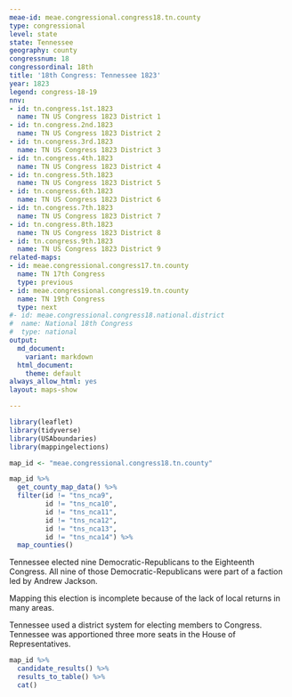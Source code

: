 ```yaml
---
meae-id: meae.congressional.congress18.tn.county
type: congressional
level: state
state: Tennessee
geography: county
congressnum: 18
congressordinal: 18th
title: '18th Congress: Tennessee 1823'
year: 1823
legend: congress-18-19
nnv:
- id: tn.congress.1st.1823
  name: TN US Congress 1823 District 1
- id: tn.congress.2nd.1823
  name: TN US Congress 1823 District 2
- id: tn.congress.3rd.1823
  name: TN US Congress 1823 District 3
- id: tn.congress.4th.1823
  name: TN US Congress 1823 District 4
- id: tn.congress.5th.1823
  name: TN US Congress 1823 District 5
- id: tn.congress.6th.1823
  name: TN US Congress 1823 District 6
- id: tn.congress.7th.1823
  name: TN US Congress 1823 District 7
- id: tn.congress.8th.1823
  name: TN US Congress 1823 District 8
- id: tn.congress.9th.1823
  name: TN US Congress 1823 District 9
related-maps:
- id: meae.congressional.congress17.tn.county
  name: TN 17th Congress
  type: previous
- id: meae.congressional.congress19.tn.county
  name: TN 19th Congress
  type: next
#- id: meae.congressional.congress18.national.district
#  name: National 18th Congress
#  type: national
output:
  md_document:
    variant: markdown
  html_document:
    theme: default
always_allow_html: yes
layout: maps-show

---
```


```r
library(leaflet)
library(tidyverse)
library(USAboundaries)
library(mappingelections)

map_id <- "meae.congressional.congress18.tn.county"
```

<div class="map">

```r
map_id %>%
  get_county_map_data() %>%
  filter(id != "tns_nca9",
         id != "tns_nca10",
         id != "tns_nca11",
         id != "tns_nca12",
         id != "tns_nca13",
         id != "tns_nca14") %>%
  map_counties()
```

</div>

Tennessee elected nine Democratic-Republicans to the Eighteenth Congress. All nine of those Democratic-Republicans were part of a faction led by Andrew Jackson.

Mapping this election is incomplete because of the lack of local returns in many areas.

Tennessee used a district system for electing members to Congress. Tennessee was apportioned three more seats in the House of Representatives.

<div class="results-table">

```r
map_id %>%
  candidate_results() %>%
  results_to_table() %>%
  cat()
```

</div>
